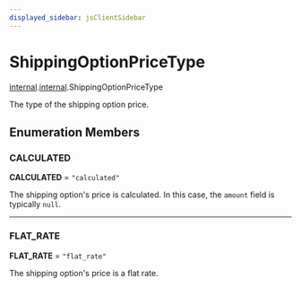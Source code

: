 ```yaml
---
displayed_sidebar: jsClientSidebar
---
```



# ShippingOptionPriceType

[internal](../../modules/internal.mdx).[internal](../modules/internal.internal.mdx).ShippingOptionPriceType

The type of the shipping option price.

## Enumeration Members

### CALCULATED

 **CALCULATED** = ``"calculated"``

The shipping option's price is calculated. In this case, the `amount` field is typically `null`.

___

### FLAT\_RATE

 **FLAT\_RATE** = ``"flat_rate"``

The shipping option's price is a flat rate.
